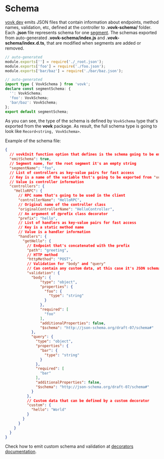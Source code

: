 # Schema

[vovk dev](/cli/vovk-dev) emits JSON files that contain information about endpoints, method names, validation, etc, defined at the controller to **.vovk-schema/** folder. Each **.json** file represents schema for one [segment](/segment). The schemas exported from auto-generated **.vovk-schema/index.js** and **.vovk-schema/index.d.ts**, that are modified when segments are added or removed. 

```js filename=".vovk-schema/index.js"
// auto-generated
module.exports[''] = require('./_root.json');
module.exports['foo'] = require('./foo.json');
module.exports['bar/baz'] = require('./bar/baz.json');
```

```ts filename=".vovk-schema/index.d.ts"
// auto-generated
import type { VovkSchema } from 'vovk';
declare const segmentSchema: {
  '': VovkSchema;
  'foo': VovkSchema;
  'bar/baz': VovkSchema;
};
export default segmentSchema;
```

As you can see, the type of the schema is defined by `VovkSchema` type that's exported from the **vovk** package. As result, the full schema type is going to look like `Record<string, VovkSchema>`.

Example of the schema file:

```json filename=".vovk-schema/foo.json"
{
  // vovkInit function option that defines is the schema going to be emitted for this segment
  "emitSchema": true,
  // Segment name, for the root segment it's an empty string
  "segmentName": "foo",
  // List of controllers as key-value pairs for fast access
  // Key is a name of the variable thst's going to be exported from "vovk-client"
  // Value is controller information
  "controllers": {
    "HelloRPC": {
      // RPC name that's going to be used in the client
      "controllerName": "HelloRPC",
      // Original name of the controller class
      "originalControllerName": "HelloController",
      // An argument of @prefix class decorator
      "prefix": "hello",
      // List of handlers as key-value pairs for fast access
      // Key is a static method name
      // Value is a handler information
      "handlers": {
        "getHello": {
          // Endpoint that's concatenated with the prefix
          "path": "greeting",
          // HTTP method
          "httpMethod": "POST",
          // Validation for "body" and "query"
          // Can contain any custom data, at this case it's JSON schema emitted by "vovk-zod"
          "validation": {
            "body": {
                "type": "object",
                "properties": {
                  "foo": {
                    "type": "string"
                  }
                },
                "required": [
                  "foo"
                ],
                "additionalProperties": false,
                "$schema": "http://json-schema.org/draft-07/schema#"
            },
            "query": {
              "type": "object",
              "properties": {
                "bar": {
                  "type": "string"
                }
              },
              "required": [
                "bar"
              ],
              "additionalProperties": false,
              "$schema": "http://json-schema.org/draft-07/schema#"
            }
          },
          // Custom data that can be defined by a custom decorator
          "custom": {
            "hello": "World"
          }
        }
      }
    }
  }
}
```

Check how to emit custom schema and validation at [decorators documentation](/controller/decorator).